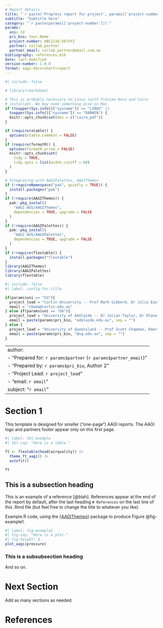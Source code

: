 ```yaml
---
# Report details
title: "`r paste('Progress report for project', params[['project-number']])`"
subtitle: "Subtitle here"
category: "`r paste(params[['project-number']])`"
params:
  uni: CU
  pri_bio: Your.Name
  project-number: ABC1234-567XYZ
  partner: collab_partner
  partner_email: collab_partner@email.com.au
bibliography: references.bib
date: last-modified
version-number: 1.0.0
format: aagi-docx+short+report
---
```


```r
#| include: false

# library(rmarkdown)

# This is probably necessary on Linux (with Proxima Nova and Cairo
# installed). We may need something else on Mac.
if (toupper(Sys.info()["sysname"]) == "LINUX" ||
  toupper(Sys.info()["sysname"]) == "DARWIN") {
  knitr::opts_chunk$set(dev = c("cairo_pdf"))
}

if (require(xtable)) {
  options(xtable.comment = FALSE)
}
if (require(formatR)) {
  options(formatR.arrow = FALSE)
  knitr::opts_chunk$set(
    tidy = TRUE,
    tidy.opts = list(width.cutoff = 60)
  )
}

# Integrating with AAGIPalettes, AAGIThemes
if (!requireNamespace("pak", quietly = TRUE)) {
  install.packages("pak")
}
if (!require(AAGIThemes)) {
  pak::pkg_install(
    "AAGI-AUS/AAGIThemes",
    dependencies = TRUE, upgrade = FALSE
  )
}
if (!require(AAGIPalettes)) {
  pak::pkg_install(
    "AAGI-AUS/AAGIPalettes",
    dependencies = TRUE, upgrade = FALSE
  )
}
if (!require(flextable)) {
  install.packages("flextable")
}
library(AAGIThemes)
library(AAGIPalettes)
library(flextable)
```

```r
#| include: false
#| label: config-for-title

if(params$uni == "CU"){
  project_lead = "Curtin University -- Prof Mark Gibberd, Dr Julia Easton, Prof Adam Sparks"
  email = "cbada@curtin.edu.au"
} else if(params$uni == "UA"){
  project_lead = "University of Adelaide -- Dr Julian Taylor, Dr Olena Kravchuck"
  email = paste(params$pri_bio, "adelaide.edu.au", sep = "")
} else {
  project_lead = "University of Queensland -- Prof Scott Chapman, Emeritus Prof Kaye Basford"
  email = paste(params$pri_bio, "@uq.edu.au", sep = "")
}
```

---
author:
  - "Prepared for: `r params$partner` (`r params$partner_email`)"
  - "Prepared by: `r params$pri_bio`, Author 2"
  - "Project Lead: `r project_lead`"
  - "email: `r email`"
subject: "`r email`"
---

# Section 1

This template is designed for smaller ("one-page") AAGI reports. The AAGI logo and partners footer appear only on this first page.

```r
#| label: tbl-example
#| tbl-cap: "Here is a table."

ft <- flextable(head(airquality)) |>
  theme_ft_aagi() |>
  autofit()

ft

```

## This is a subsection heading

This is an example of a reference [@blah]. References appear at the end of the report by default, after the last heading `# References` on the last line of this .Rmd file (but feel free to change the title to whatever you like).

Example R code, using the [{AAGIThemes}](https://aagi-aus.github.io/AAGIThemes/) package to produce Figure @fig-example1.

```r
#| label: fig-example1
#| fig-cap: "Here is a plot."
#| fig-height: 3
plot_aagi(pressure)
```

### This is a subsubsection heading

And so on.

# Next Section

Add as many sections as needed.

# References
